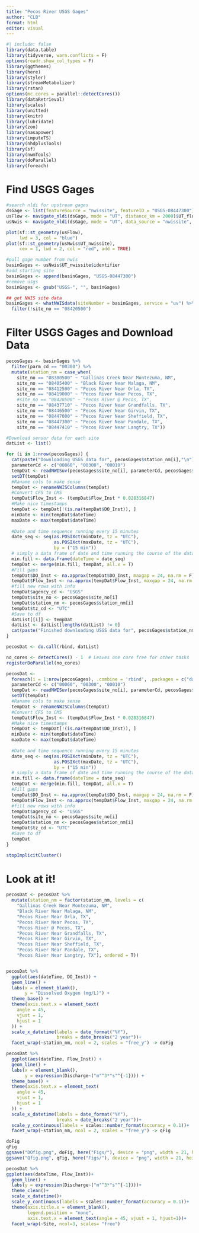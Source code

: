 ```yaml
---
title: "Pecos River USGS Gages"
author: "CLB"
format: html
editor: visual
---
```


```r
#| include: false
library(data.table)
library(tidyverse, warn.conflicts = F)
options(readr.show_col_types = F)
library(ggthemes)
library(here)
library(styler)
library(streamMetabolizer)
library(rstan)
options(mc.cores = parallel::detectCores())
library(dataRetrieval)
library(scales)
library(unitted)
library(knitr)
library(lubridate)
library(zoo)
library(nasapower)
library(imputeTS)
library(nhdplusTools)
library(sf)
library(nwmTools)
library(doParallel)
library(foreach)
```

# Find USGS Gages

```r
#search nldi for upstream gages
dsGage <- list(featureSource = "nwissite", featureID = "USGS-08447300")
usFlow <- navigate_nldi(dsGage, mode = "UT", distance_km = 2000)$UT_flowlines
usNwis <- navigate_nldi(dsGage, mode = "UT", data_source = "nwissite", distance_km = 2000)

plot(sf::st_geometry(usFlow), 
     lwd = 3, col = "blue")
plot(sf::st_geometry(usNwis$UT_nwissite), 
     cex = 1, lwd = 2, col = "red", add = TRUE)

#pull gage number from nwis
basinGages <- usNwis$UT_nwissite$identifier
#add starting site
basinGages <- append(basinGages, "USGS-08447300")
#remove usgs
basinGages <- gsub("USGS-", "", basinGages)

## get NWIS site data
basinGages <- whatNWISdata(siteNumber = basinGages, service = "uv") %>% 
  filter(!site_no == "08420500")
```

# Filter USGS Gages and Download Data

```r
pecosGages <- basinGages %>% 
  filter(parm_cd == "00300") %>% 
  mutate(station_nm = case_when(
    site_no == "08380500" ~ "Gallinas Creek Near Montezuma, NM",
    site_no == "08405400" ~ "Black River Near Malaga, NM",
    site_no == "08412500" ~ "Pecos River Near Orla, TX",
    site_no == "08419000" ~ "Pecos River Near Pecos, TX",
    #site_no == "08420500" ~ "Pecos River @ Pecos, TX",
    site_no == "08437710" ~ "Pecos River Near Grandfalls, TX",
    site_no == "08446500" ~ "Pecos River Near Girvin, TX",
    site_no == "08447000" ~ "Pecos River Near Sheffield, TX",
    site_no == "08447300" ~ "Pecos River Near Pandale, TX",
    site_no == "08447410" ~ "Pecos River Near Langtry, TX"))

#Download sensor data for each site
datList <- list()

for (i in 1:nrow(pecosGages)) {
  cat(paste("Downloading USGS data for", pecosGages$station_nm[i],"\n"))
  parameterCd <- c("00060", "00300", "00010") 
  tempDat <- readNWISuv(pecosGages$site_no[i], parameterCd, pecosGages$begin_date[i], pecosGages$end_date[i], tz = "UTC")
  setDT(tempDat)
  #Raname cols to make sense
  tempDat <- renameNWISColumns(tempDat)
  #Convert CFS to CMS
  tempDat$Flow_Inst <- (tempDat$Flow_Inst * 0.028316847)
  #Make nice timestamps
  tempDat <- tempDat[!(is.na(tempDat$DO_Inst)), ]
  minDate <- min(tempDat$dateTime)
  maxDate <- max(tempDat$dateTime)
  
  #Date and time sequence running every 15 minutes
  date_seq <- seq(as.POSIXct(minDate, tz = "UTC"),
                  as.POSIXct(maxDate, tz = "UTC"),
                  by = ("15 min"))
  # simply a data frame of date and time running the course of the data set
  min.fill <- data.frame(dateTime = date_seq)
  tempDat <- merge(min.fill, tempDat, all.x = T)
  #Fill gaps
  tempDat$DO_Inst <- na.approx(tempDat$DO_Inst, maxgap = 24, na.rm = F)
  tempDat$Flow_Inst <- na.approx(tempDat$Flow_Inst, maxgap = 24, na.rm = F)
  #fill new rows with info
  tempDat$agency_cd <- "USGS"
  tempDat$site_no <- pecosGages$site_no[i]
  tempDat$station_nm <- pecosGages$station_nm[i]
  tempDat$tz_cd <- "UTC"
  #Save to df
  datList[[i]] <- tempDat
  datList <- datList[lengths(datList) != 0]
  cat(paste("Finished downloading USGS data for", pecosGages$station_nm[i],"\n"))
}

pecosDat <- do.call(rbind, datList)
```

```r
no_cores <- detectCores() - 1  # Leaves one core free for other tasks
registerDoParallel(no_cores)

pecosDat <-
  foreach(i = 1:nrow(pecosGages), .combine = 'rbind', .packages = c("data.table", "dataRetrieval", "zoo")) %dopar% {
  parameterCd <- c("00060", "00300", "00010") 
  tempDat <- readNWISuv(pecosGages$site_no[i], parameterCd, pecosGages$begin_date[i], pecosGages$end_date[i], tz = "UTC")
  setDT(tempDat)
  #Raname cols to make sense
  tempDat <- renameNWISColumns(tempDat)
  #Convert CFS to CMS
  tempDat$Flow_Inst <- (tempDat$Flow_Inst * 0.028316847)
  #Make nice timestamps
  tempDat <- tempDat[!(is.na(tempDat$DO_Inst)), ]
  minDate <- min(tempDat$dateTime)
  maxDate <- max(tempDat$dateTime)
  
  #Date and time sequence running every 15 minutes
  date_seq <- seq(as.POSIXct(minDate, tz = "UTC"),
                  as.POSIXct(maxDate, tz = "UTC"),
                  by = ("15 min"))
  # simply a data frame of date and time running the course of the data set
  min.fill <- data.frame(dateTime = date_seq)
  tempDat <- merge(min.fill, tempDat, all.x = T)
  #Fill gaps
  tempDat$DO_Inst <- na.approx(tempDat$DO_Inst, maxgap = 24, na.rm = F)
  tempDat$Flow_Inst <- na.approx(tempDat$Flow_Inst, maxgap = 24, na.rm = F)
  #fill new rows with info
  tempDat$agency_cd <- "USGS"
  tempDat$site_no <- pecosGages$site_no[i]
  tempDat$station_nm <- pecosGages$station_nm[i]
  tempDat$tz_cd <- "UTC"
  #Save to df
  tempDat
}

stopImplicitCluster()
```

# Look at it!

```r
pecosDat <- pecosDat %>% 
  mutate(station_nm = factor(station_nm, levels = c(
    "Gallinas Creek Near Montezuma, NM",
    "Black River Near Malaga, NM",
    "Pecos River Near Orla, TX",
    "Pecos River Near Pecos, TX",
    "Pecos River @ Pecos, TX",  
    "Pecos River Near Grandfalls, TX",
    "Pecos River Near Girvin, TX",
    "Pecos River Near Sheffield, TX",
    "Pecos River Near Pandale, TX",
    "Pecos River Near Langtry, TX"), ordered = T))


pecosDat %>%
  ggplot(aes(dateTime, DO_Inst)) +
  geom_line() +
  labs(x = element_blank(),
       y = "Dissolved Oxygen (mg/L)") +
  theme_base() +
  theme(axis.text.x = element_text(
    angle = 45,
    vjust = 1,
    hjust = 1
  )) +
  scale_x_datetime(labels = date_format("%Y"),
                   breaks = date_breaks("2 year"))+
  facet_wrap(~station_nm, ncol = 2, scales = "free_y") -> doFig

pecosDat %>%
  ggplot(aes(dateTime, Flow_Inst)) +
  geom_line() +
  labs(x = element_blank(),
       y = expression(Discharge~("m"^3*"s"^{-1}))) +
  theme_base() +
  theme(axis.text.x = element_text(
    angle = 45,
    vjust = 1,
    hjust = 1
  )) +
  scale_x_datetime(labels = date_format("%Y"),
                   breaks = date_breaks("2 year"))+
  scale_y_continuous(labels = scales::number_format(accuracy = 0.1))+
  facet_wrap(~station_nm, ncol = 2, scales = "free_y") -> qFig

doFig
qFig
ggsave("DOfig.png", doFig, here("Figs/"), device = "png", width = 21, height = 15, units = "cm", dpi = "retina")
ggsave("Qfig.png", qFig, here("Figs/"), device = "png", width = 21, height = 15, units = "cm", dpi = "retina")
```

```r
pecosDat %>% 
ggplot(aes(dateTime, Flow_Inst))+
  geom_line() +
  labs(y = expression(Discharge~("m"^3*"s"^{-1})))+
  theme_clean()+
  scale_x_datetime()+
  scale_y_continuous(labels = scales::number_format(accuracy = 0.1))+
  theme(axis.title.x = element_blank(),
        legend.position = "none",
        axis.text.x = element_text(angle = 45, vjust = 1, hjust=1))+
  facet_wrap(~Site, ncol=3, scales= "free")
```
